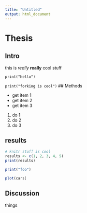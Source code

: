 ```yaml
---
title: "Untitled"
output: html_document
---
```


# Thesis

## Intro
this is *really* **really** cool stuff

`print("hello")`

`print("forking is cool")`
## Methods

- get item 1
- get item 2
- get item 3

1. do 1
2. do 2
1. do 3

## results
```r
# knitr stuff is cool
results <- c(1, 2, 3, 4, 5)
print(results)
```

```r
print("foo")
```

```r
plot(cars)
```

## Discussion
things



